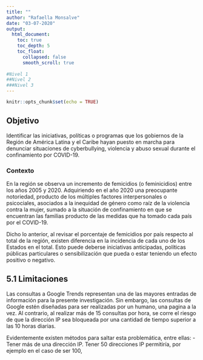 ```yaml
---
title: ""
author: "Rafaella Monsalve"
date: "03-07-2020"
output: 
  html_document:
    toc: true
    toc_depth: 5
    toc_float:
      collapsed: false
      smooth_scroll: true
      
#Nivel 1
##Nivel 2
###Nivel 3
---
```


```r
knitr::opts_chunk$set(echo = TRUE)
```

## Objetivo

Identificar las iniciativas, políticas o programas que los gobiernos de la Región de América Latina y el Caribe hayan puesto en marcha para denunciar situaciones de cyberbullying, violencia y abuso sexual durante el confinamiento por COVID-19.


### Contexto {#contexto}

En la región se observa un incremento de femicidios (o feminicidios) entre los años 2005 y 2020. Adquiriendo en el año 2020 una preocupante notoriedad, producto de los múltiples factores interpersonales o psicociales, asociados a la inequidad de género como raíz de la violencia contra la mujer, sumado a la situación de confinamiento en que se encuentran las familias producto de las medidas que ha tomado cada país por el COVID-19.





Dicho lo anterior, al revisar el porcentaje de femicidios por país respecto al total de la región, existen diferencia en la incidencia de cada uno de los Estados en el total. Esto puede deberse iniciativas anticipadas, políticas públicas particulares o sensibilización que pueda o estar teniendo un efecto positivo o negativo.


## 5.1 Limitaciones

Las consultas a Google Trends representan una de las mayores entradas de información para la presente investigación. Sin embargo, las consultas de Google estén diseñadas para ser realizadas por un humano, una pagina a la vez. Al contrario, al realizar más de 15 consultas por hora, se corre el riesgo de que la dirección IP sea bloqueada por una cantidad de tiempo superior a las 10 horas diarias. 

Evidentemente existen métodos para saltar esta problemática, entre ellas:
 - Tener más de una dirección IP. Tener 50 direcciones IP permitiría, por ejemplo en el caso de ser 100, 


